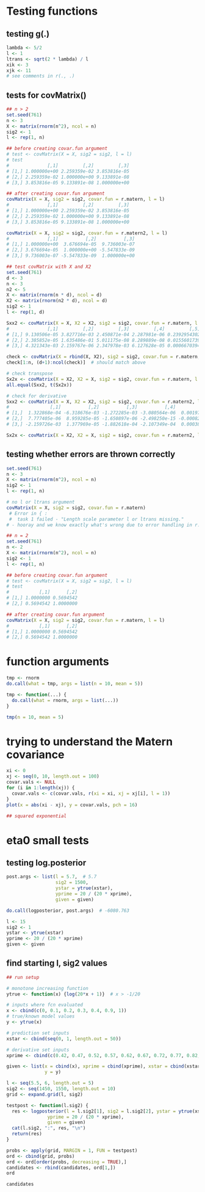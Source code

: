 # Testing functions

## testing g(.)
```r
lambda <- 5/2
l <- 1
ltrans <- sqrt(2 * lambda) / l
xik <- 3
xjk <- 11
# see comments in r(., .)
```

## tests for covMatrix()
```r
## n > 2
set.seed(761)
n <- 3
X <- matrix(rnorm(n^2), ncol = n)
sig2 <- 1
l <- rep(1, n)

## before creating covar.fun argument
# test <- covMatrix(X = X, sig2 = sig2, l = l)
# test
#              [,1]         [,2]         [,3]
# [1,] 1.000000e+00 2.259359e-02 3.853816e-05
# [2,] 2.259359e-02 1.000000e+00 9.133891e-08
# [3,] 3.853816e-05 9.133891e-08 1.000000e+00

## after creating covar.fun argument
covMatrix(X = X, sig2 = sig2, covar.fun = r.matern, l = l)
#              [,1]         [,2]         [,3]
# [1,] 1.000000e+00 2.259359e-02 3.853816e-05
# [2,] 2.259359e-02 1.000000e+00 9.133891e-08
# [3,] 3.853816e-05 9.133891e-08 1.000000e+00

covMatrix(X = X, sig2 = sig2, covar.fun = r.matern2, l = l)
#              [,1]          [,2]          [,3]
# [1,] 1.000000e+00  3.676694e-05  9.736003e-07
# [2,] 3.676694e-05  1.000000e+00 -5.547833e-09
# [3,] 9.736003e-07 -5.547833e-09  1.000000e+00
```

```r
## test covMatrix with X and X2
set.seed(761)
d <- 3
n <- 3
n2 <- 5
X <- matrix(rnorm(n * d), ncol = d)
X2 <- matrix(rnorm(n2 * d), ncol = d)
sig2 <- 1
l <- rep(1, d)

Sxx2 <- covMatrix(X = X, X2 = X2, sig2 = sig2, covar.fun = r.matern, l = l)
#              [,1]         [,2]         [,3]         [,4]         [,5]
# [1,] 9.130506e-05 3.827716e-03 2.450871e-04 2.287981e-06 0.2392954302
# [2,] 2.385852e-05 1.635486e-01 5.011175e-08 8.289889e-08 0.0155601739
# [3,] 4.321343e-03 2.159767e-06 2.347978e-03 6.127628e-05 0.0006670394

check <- covMatrix(X = rbind(X, X2), sig2 = sig2, covar.fun = r.matern, l = l)
check[1:n, (d+1):ncol(check)]  # should match above 

# check transpose
Sx2x <- covMatrix(X = X2, X2 = X, sig2 = sig2, covar.fun = r.matern, l = l)
all.equal(Sxx2, t(Sx2x))

# check for derivative 
Sxx2 <- covMatrix(X = X, X2 = X2, sig2 = sig2, covar.fun = r.matern2, l = l)
#               [,1]          [,2]          [,3]          [,4]          [,5]
# [1,]  1.322868e-04 -6.318676e-03 -1.272285e-03 -3.080564e-06  0.0019702376
# [2,]  7.777405e-06  8.959285e-05 -1.650897e-06 -2.498250e-15 -0.0008204335
# [3,] -2.159726e-03  1.377969e-05 -1.882618e-04 -2.107349e-04  0.0003860288

Sx2x <- covMatrix(X = X2, X2 = X, sig2 = sig2, covar.fun = r.matern2, l = l)
```


## testing whether errors are thrown correctly
```r
set.seed(761)
n <- 3
X <- matrix(rnorm(n^2), ncol = n)
sig2 <- 1
l <- rep(1, n)

# no l or ltrans argument
covMatrix(X = X, sig2 = sig2, covar.fun = r.matern)  
 # Error in { : 
 #  task 1 failed - "Length scale parameter l or ltrans missing." 
# - hooray and we know exactly what's wrong due to error handling in r.matern
```



```r
## n = 2
set.seed(761)
n <- 2
X <- matrix(rnorm(n^2), ncol = n)
sig2 <- 1
l <- rep(1, n)

## before creating covar.fun argument
# test <- covMatrix(X = X, sig2 = sig2, l = l)
# test
#           [,1]      [,2]
# [1,] 1.0000000 0.5694542
# [2,] 0.5694542 1.0000000

## after creating covar.fun argument
covMatrix(X = X, sig2 = sig2, covar.fun = r.matern, l = l)
#           [,1]      [,2]
# [1,] 1.0000000 0.5694542
# [2,] 0.5694542 1.0000000
```

# function arguments
```r
tmp <- rnorm
do.call(what = tmp, args = list(n = 10, mean = 5))

tmp <- function(...) {
  do.call(what = rnorm, args = list(...))
}

tmp(n = 10, mean = 5)
```


# trying to understand the Matern covariance
```r
xi <- 0
xj <- seq(0, 10, length.out = 100)
covar.vals <- NULL
for (i in 1:length(xj)) {
  covar.vals <- c(covar.vals, r(xi = xi, xj = xj[i], l = 1))
}
plot(x = abs(xi - xj), y = covar.vals, pch = 16)

## squared exponential 
```

# eta0 small tests

## testing log.posterior
```r
post.args <- list(l = 5.7,  # 5.7
                  sig2 = 1500,
                  ystar = ytrue(xstar),
                  yprime = 20 / (20 * xprime),
                  given = given)

do.call(logposterior, post.args)  # -6080.763
```

```r
l <- 15
sig2 <- 1
ystar <- ytrue(xstar)
yprime <- 20 / (20 * xprime)
given <- given
```

## find starting l, sig2 values
```r
## run setup

# monotone increasing function
ytrue <- function(x) {log(20*x + 1)}  # x > -1/20

# inputs where fcn evaluated
x <- cbind(c(0, 0.1, 0.2, 0.3, 0.4, 0.9, 1))
# true/known model values
y <- ytrue(x)

# prediction set inputs
xstar <- cbind(seq(0, 1, length.out = 50))

# derivative set inputs
xprime <- cbind(c(0.42, 0.47, 0.52, 0.57, 0.62, 0.67, 0.72, 0.77, 0.82, 0.87))

given <- list(x = cbind(x), xprime = cbind(xprime), xstar = cbind(xstar),
              y = y)

l <- seq(5.5, 6, length.out = 5)
sig2 <- seq(1450, 1550, length.out = 10)
grid <- expand.grid(l, sig2)

testpost <- function(l.sig2) {
  res <- logposterior(l = l.sig2[1], sig2 = l.sig2[2], ystar = ytrue(xstar),
               yprime = 20 / (20 * xprime),
               given = given)
  cat(l.sig2, ":", res, "\n")
  return(res)
}

probs <- apply(grid, MARGIN = 1, FUN = testpost)
ord <- cbind(grid, probs)
ord <- ord[order(probs, decreasing = TRUE),]
candidates <- rbind(candidates, ord[1,])
ord
```

```r
candidates
```

